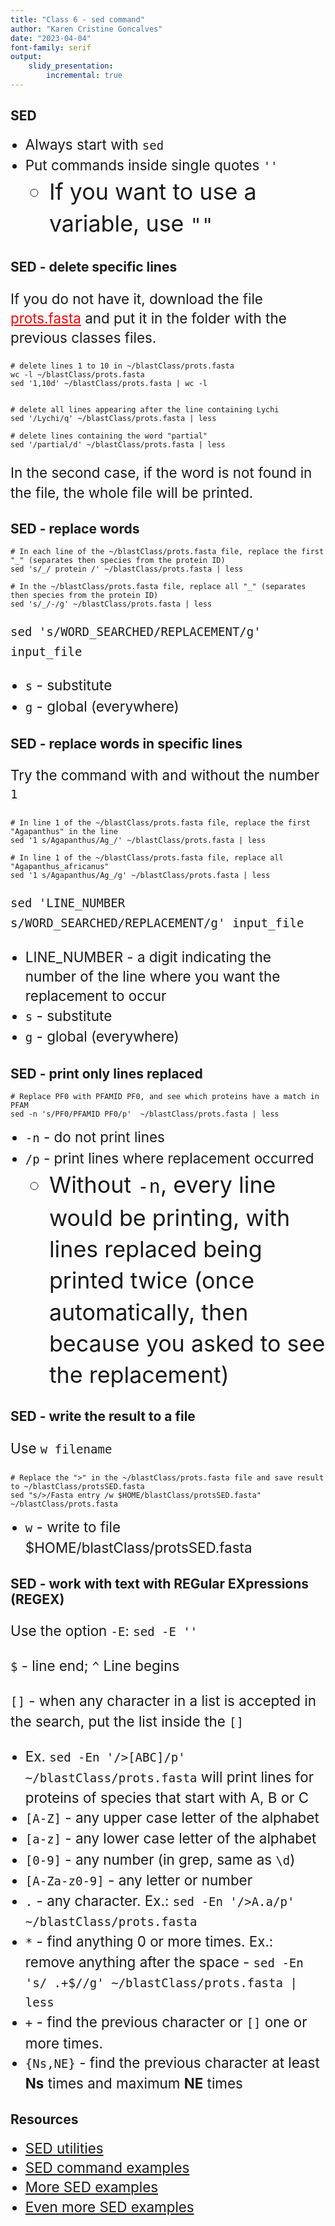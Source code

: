 ```yaml
---
title: "Class 6 - sed command"
author: "Karen Cristine Goncalves"
date: "2023-04-04"
font-family: serif
output: 
    slidy_presentation:
        incremental: true
---
```


<style>
.code {
background-color: grey;
color: black;
font-size: 2;
font-weight: bold;
line-height: 2.3em;
}

p, li {
line-height: 1.4em;
font-size: 1.6em;
word-wrap: true
}
</style>

## SED

- Always start with `sed `
- Put commands inside single quotes `''`
	- If you want to use a variable, use `""`

## SED - delete specific lines

If you do not have it, download the file <a style="color: red" href="../unix/exampleData/prots.fasta">prots.fasta</a> and put it in the folder with the previous classes files.

```
# delete lines 1 to 10 in ~/blastClass/prots.fasta
wc -l ~/blastClass/prots.fasta
sed '1,10d' ~/blastClass/prots.fasta | wc -l


# delete all lines appearing after the line containing Lychi
sed '/Lychi/q' ~/blastClass/prots.fasta | less

# delete lines containing the word "partial"
sed '/partial/d' ~/blastClass/prots.fasta | less
```

In the second case, if the word is not found in the file, the whole file will be printed.

## SED - replace words 

```
# In each line of the ~/blastClass/prots.fasta file, replace the first "_" (separates then species from the protein ID)
sed 's/_/ protein /' ~/blastClass/prots.fasta | less

# In the ~/blastClass/prots.fasta file, replace all "_" (separates then species from the protein ID)
sed 's/_/-/g' ~/blastClass/prots.fasta | less

```

`sed 's/WORD_SEARCHED/REPLACEMENT/g' input_file`

- `s` - substitute
- `g` - global (everywhere)

## SED - replace words in specific lines

Try the command with and without the number `1`

```
# In line 1 of the ~/blastClass/prots.fasta file, replace the first "Agapanthus" in the line
sed '1 s/Agapanthus/Ag_/' ~/blastClass/prots.fasta | less

# In line 1 of the ~/blastClass/prots.fasta file, replace all "Agapanthus_africanus" 
sed '1 s/Agapanthus/Ag_/g' ~/blastClass/prots.fasta | less
```

`sed 'LINE_NUMBER s/WORD_SEARCHED/REPLACEMENT/g' input_file`

- LINE_NUMBER - a digit indicating the number of the line where you want the replacement to occur
- `s` - substitute
- `g` - global (everywhere)

## SED - print only lines replaced

```
# Replace PF0 with PFAMID PF0, and see which proteins have a match in PFAM
sed -n 's/PF0/PFAMID PF0/p'  ~/blastClass/prots.fasta | less
```

- `-n` - do not print lines
- `/p` - print lines where replacement occurred
	- Without `-n`, every line would be printing, with lines replaced being printed twice (once automatically, then because you asked to see the replacement)

## SED - write the result to a file

Use `w filename`

```
# Replace the ">" in the ~/blastClass/prots.fasta file and save result to ~/blastClass/protsSED.fasta
sed "s/>/Fasta entry /w $HOME/blastClass/protsSED.fasta" ~/blastClass/prots.fasta
```

- `w` - write to file $HOME/blastClass/protsSED.fasta

## SED - work with text with REGular EXpressions (REGEX)

Use the option `-E`: `sed -E ''`

`$` - line end; `^` Line begins

`[]` - when any character in a list is accepted in the search, put the list inside the `[]`
	
- Ex. `sed -En '/>[ABC]/p' ~/blastClass/prots.fasta` will print lines for proteins of species that start with A, B or C
- `[A-Z]` - any upper case letter of the alphabet
- `[a-z]` - any lower case letter of the alphabet
- `[0-9]` - any number (in grep, same as `\d`)
- `[A-Za-z0-9]` - any letter or number
- `.` - any character. Ex.: `sed -En '/>A.a/p' ~/blastClass/prots.fasta`
- `*` - find anything 0 or more times. Ex.: remove anything after the space -  `sed -En 's/ .+$//g' ~/blastClass/prots.fasta | less`
- `+` - find the previous character or `[]` one or more times. 
- `{Ns,NE}` - find the previous character at least <b>Ns</b> times and maximum <b>NE</b> times

## Resources 

- [SED utilities](https://pubs.opengroup.org/onlinepubs/9699919799/utilities/sed.html)
- [SED command examples](https://linuxconfig.org/learning-linux-commands-sed)
- [More SED examples](https://www.makeuseof.com/sed-examples/)
- [Even more SED examples](https://linuxhint.com/50_sed_command_examples/)
